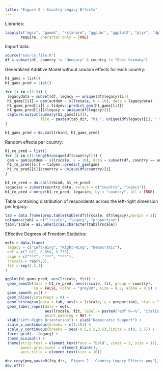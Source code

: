 ```yaml
---
title: "Figure 2 - Country Legacy Effects"
---
```


Libraries: 
```r
lapply(c("mgcv", "gamm4", "rstanarm", "ggpubr", "ggplot2", "plyr", "dplyr", "tidymv", "ggrepel"), 
       require, character.only = TRUE)
```

Import data:
```r
source("source_file.R")
df = subset(df, country != "Hungary" & country != "East Germany")
```

Generalized Additive Model without random effects for each country:
```r
h1_gams = list()
h1_gams_pred = list()

for (i in c(1:3)) {
 legacydata = subset(df, legacy == unique(df$legacy)[i])
 h1_gams[[i]] = gam(autdem ~ s(lrscale, k = 10), data = legacydata)
 h1_gams_pred[[i]] = tidymv::predict_gam(h1_gams[[i]])
 h1_gams_pred[[i]]$legacy = unique(df$legacy)[i]
 capture.output(summary(h1_gams[[i]]), 
                file = paste0(tab_dir, "h1_", unique(df$legacy)[i], ".txt"))
}

h1_gams_pred = do.call(rbind, h1_gams_pred)
```

Random effects per country:
```r
h1_re_pred = list()
for (i in c(1:length(unique(df$country)))) {
 gam = gam(autdem ~ s(lrscale, k = 10), data = subset(df, country == unique(df$country)[i]))
 h1_re_pred[[i]] = tidymv::predict_gam(gam)
 h1_re_pred[[i]]$country = unique(df$country)[i]
}

h1_re_pred = do.call(rbind, h1_re_pred)
legacies = subset(country_data, select = c("country", "legacy"))
h1_re_pred = merge(h1_re_pred, legacies, by = "country", all = TRUE)
```

Table containing distribution of respondents across the left-right dimension per legacy:
```r
tab = data.frame(prop.table(table(df$lrscale, df$legacy),margin = 2))
colnames(tab) = c("lrscale", "legacy", "proportion")
tab$lrscale = as.numeric(as.character(tab$lrscale))
```

Effective Degrees of Freedom Statistics:
```r
edfs = data.frame(
 legacy = c("Left-Wing", "Right-Wing", "Democratic"),
 edf = c(7.817, 8.054, 8.733),
 sign = c("***", "***", "***"),
 lrscale = rep(9,3),
 fit = rep(2.5,3)
)
```

```r
ggplot(h1_gams_pred, aes(lrscale, fit)) + 
 geom_smooth(data = h1_re_pred, aes(lrscale, fit, group = country), 
             se = FALSE, color = "grey90", size = 0.2, alpha = 0.5) + 
 geom_smooth_ci() + 
 geom_hline(yintercept = 0) + 
 geom_histogram(data = tab, aes(x = lrscale, y = proportion), stat = "identity", alpha = 0.6) + 
 geom_label_repel(data = edfs, 
                  aes(lrscale, fit, label = paste0("edf %~~%", "italic('", edf, "')")), parse = TRUE,
                  point.padding = NA) + 
 xlab("Left-Right Orientation") + ylab("Democratic Support") + 
 scale_x_continuous(breaks = c(1:10)) + 
 scale_y_continuous(breaks = seq(-0.5,2.5,0.5),limits = c(0, 2.5)) + 
 facet_grid(.~ legacy) + 
 theme_minimal() + 
 theme(strip.text = element_text(face = "bold", vjust = 3, size = 11),
       panel.grid.minor = element_blank(),
       axis.title = element_text(size = 10))

dev.copy(png,paste0(fig_dir, 'Figure 2 - Country Legacy Effects.png'), width = 3000, height = 2000, res=400)
dev.off()
```


